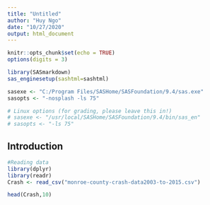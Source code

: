```yaml
---
title: "Untitled"
author: "Huy Ngo"
date: "10/27/2020"
output: html_document
---
```


```r
knitr::opts_chunk$set(echo = TRUE)
options(digits = 3)
```

```r

library(SASmarkdown)
sas_enginesetup(sashtml=sashtml)

sasexe <- "C:/Program Files/SASHome/SASFoundation/9.4/sas.exe"
sasopts <- "-nosplash -ls 75"

# Linux options (for grading, please leave this in!)
# sasexe <- "/usr/local/SASHome/SASFoundation/9.4/bin/sas_en"
# sasopts <- "-ls 75"
```


## Introduction

```r
#Reading data
library(dplyr)
library(readr)
Crash <- read_csv("monroe-county-crash-data2003-to-2015.csv")
```


```r
head(Crash,10)
```


